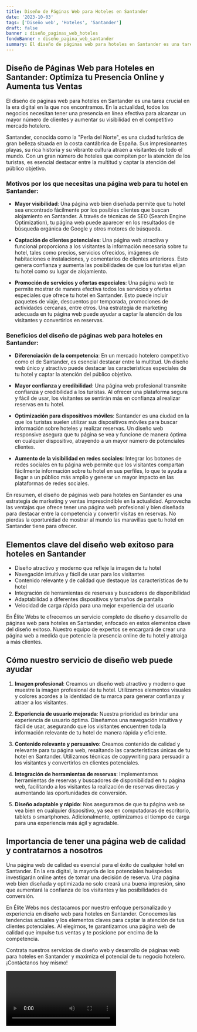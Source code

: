 ```yaml
---
title: Diseño de Páginas Web para Hoteles en Santander
date: '2023-10-03'
tags: ['Diseño web', 'Hoteles', 'Santander']
draft: false
banner : diseño_paginas_web_hoteles
fondoBanner : diseño_pagina_web_santander
summary: El diseño de páginas web para hoteles en Santander es una tarea crucial en la era digital en la que nos encontramos. En la actualidad, todos los negocios necesitan tener una presencia en línea efectiva para alcanzar un mayor número de clientes y aumentar su visibilidad en el competitivo mercado hotelero. 
---
```


## Diseño de Páginas Web para Hoteles en Santander: Optimiza tu Presencia Online y Aumenta tus Ventas

El diseño de páginas web para hoteles en Santander es una tarea crucial en la era digital en la que nos encontramos. En la actualidad, todos los negocios necesitan tener una presencia en línea efectiva para alcanzar un mayor número de clientes y aumentar su visibilidad en el competitivo mercado hotelero. 

Santander, conocida como la "Perla del Norte", es una ciudad turística de gran belleza situada en la costa cantábrica de España. Sus impresionantes playas, su rica historia y su vibrante cultura atraen a visitantes de todo el mundo. Con un gran número de hoteles que compiten por la atención de los turistas, es esencial destacar entre la multitud y captar la atención del público objetivo.

### Motivos por los que necesitas una página web para tu hotel en Santander:

- **Mayor visibilidad**: Una página web bien diseñada permite que tu hotel sea encontrado fácilmente por los posibles clientes que buscan alojamiento en Santander. A través de técnicas de SEO (Search Engine Optimization), tu página web puede aparecer en los resultados de búsqueda orgánica de Google y otros motores de búsqueda.

- **Captación de clientes potenciales**: Una página web atractiva y funcional proporciona a los visitantes la información necesaria sobre tu hotel, tales como precios, servicios ofrecidos, imágenes de habitaciones e instalaciones, y comentarios de clientes anteriores. Esto genera confianza y aumenta las posibilidades de que los turistas elijan tu hotel como su lugar de alojamiento.

- **Promoción de servicios y ofertas especiales**: Una página web te permite mostrar de manera efectiva todos los servicios y ofertas especiales que ofrece tu hotel en Santander. Esto puede incluir paquetes de viaje, descuentos por temporada, promociones de actividades cercanas, entre otros. Una estrategia de marketing adecuada en tu página web puede ayudar a captar la atención de los visitantes y convertirlos en reservas.

### Beneficios del diseño de páginas web para hoteles en Santander:

- **Diferenciación de la competencia**: En un mercado hotelero competitivo como el de Santander, es esencial destacar entre la multitud. Un diseño web único y atractivo puede destacar las características especiales de tu hotel y captar la atención del público objetivo.

- **Mayor confianza y credibilidad**: Una página web profesional transmite confianza y credibilidad a los turistas. Al ofrecer una plataforma segura y fácil de usar, los visitantes se sentirán más en confianza al realizar reservas en tu hotel.

- **Optimización para dispositivos móviles**: Santander es una ciudad en la que los turistas suelen utilizar sus dispositivos móviles para buscar información sobre hoteles y realizar reservas. Un diseño web responsive asegura que tu página se vea y funcione de manera óptima en cualquier dispositivo, atrayendo a un mayor número de potenciales clientes.

- **Aumento de la visibilidad en redes sociales**: Integrar los botones de redes sociales en tu página web permite que los visitantes compartan fácilmente información sobre tu hotel en sus perfiles, lo que te ayuda a llegar a un público más amplio y generar un mayor impacto en las plataformas de redes sociales.

En resumen, el diseño de páginas web para hoteles en Santander es una estrategia de marketing y ventas imprescindible en la actualidad. Aprovecha las ventajas que ofrece tener una página web profesional y bien diseñada para destacar entre la competencia y convertir visitas en reservas. No pierdas la oportunidad de mostrar al mundo las maravillas que tu hotel en Santander tiene para ofrecer.

<GifSeo />

<Cta />

## Elementos clave del diseño web exitoso para hoteles en Santander

- Diseño atractivo y moderno que refleje la imagen de tu hotel
- Navegación intuitiva y fácil de usar para los visitantes
- Contenido relevante y de calidad que destaque las características de tu hotel
- Integración de herramientas de reservas y buscadores de disponibilidad
- Adaptabilidad a diferentes dispositivos y tamaños de pantalla
- Velocidad de carga rápida para una mejor experiencia del usuario

En Élite Webs te ofrecemos un servicio completo de diseño y desarrollo de páginas web para hoteles en Santander, enfocado en estos elementos clave del diseño exitoso. Nuestro equipo de expertos se encargará de crear una página web a medida que potencie la presencia online de tu hotel y atraiga a más clientes.

## Cómo nuestro servicio de diseño web puede ayudar

1. **Imagen profesional**: Creamos un diseño web atractivo y moderno que muestre la imagen profesional de tu hotel. Utilizamos elementos visuales y colores acordes a la identidad de tu marca para generar confianza y atraer a los visitantes.

2. **Experiencia de usuario mejorada**: Nuestra prioridad es brindar una experiencia de usuario óptima. Diseñamos una navegación intuitiva y fácil de usar, asegurando que los visitantes encuentren toda la información relevante de tu hotel de manera rápida y eficiente.

3. **Contenido relevante y persuasivo**: Creamos contenido de calidad y relevante para tu página web, resaltando las características únicas de tu hotel en Santander. Utilizamos técnicas de copywriting para persuadir a los visitantes y convertirlos en clientes potenciales.

4. **Integración de herramientas de reservas**: Implementamos herramientas de reservas y buscadores de disponibilidad en tu página web, facilitando a los visitantes la realización de reservas directas y aumentando las oportunidades de conversión.

5. **Diseño adaptable y rápido**: Nos aseguramos de que tu página web se vea bien en cualquier dispositivo, ya sea en computadoras de escritorio, tablets o smartphones. Adicionalmente, optimizamos el tiempo de carga para una experiencia más ágil y agradable.

## Importancia de tener una página web de calidad y contratarnos a nosotros

Una página web de calidad es esencial para el éxito de cualquier hotel en Santander. En la era digital, la mayoría de los potenciales huéspedes investigarán online antes de tomar una decisión de reserva. Una página web bien diseñada y optimizada no solo creará una buena impresión, sino que aumentará la confianza de los visitantes y las posibilidades de conversión.

En Élite Webs nos destacamos por nuestro enfoque personalizado y experiencia en diseño web para hoteles en Santander. Conocemos las tendencias actuales y los elementos claves para captar la atención de tus clientes potenciales. Al elegirnos, te garantizamos una página web de calidad que impulse tus ventas y te posicione por encima de la competencia.

Contrata nuestros servicios de diseño web y desarrollo de páginas web para hoteles en Santander y maximiza el potencial de tu negocio hotelero. ¡Contáctanos hoy mismo!

<Video />

<CtaBot job='Hoteles' city='Santander'/>

<Gmaps query='Santander+españa+maps' />